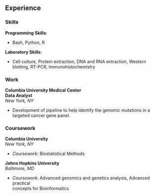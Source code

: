 ## Experience {.tabset}

### Skills

**Programming Skills**:\

* Bash, Python, R

**Laboratory Skills**:\

* Cell culture, Protein extraction, DNA and RNA extraction,\ Western blotting, RT-PCR, Immunohistochemistry

### Work
**Columbia University Medical Center**\
**Data Analyst**\
_New York, NY_\

- Development of pipeline to help identify the genomic mutations in a targeted cancer gene panel. 

### Coursework

**Columbia University**    
_New York, NY_  

- _Coursework_: Biostatistical Methods     

**Johns Hopkins University**   
_Baltimore, MD_   

- _Coursework_: Advanced genomics and genetics analysis, Advanced practical   
concepts for Bioinformatics


